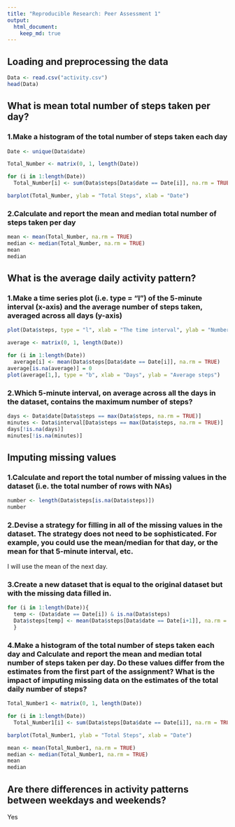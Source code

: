 ```yaml
---
title: "Reproducible Research: Peer Assessment 1"
output: 
  html_document:
    keep_md: true
---
```



## Loading and preprocessing the data

```r
Data <- read.csv("activity.csv")
head(Data)
```


## What is mean total number of steps taken per day?

### 1.Make a histogram of the total number of steps taken each day
```r
Date <- unique(Data$date)

Total_Number <- matrix(0, 1, length(Date))

for (i in 1:length(Date))
  Total_Number[i] <- sum(Data$steps[Data$date == Date[i]], na.rm = TRUE)

barplot(Total_Number, ylab = "Total Steps", xlab = "Date")
```

### 2.Calculate and report the mean and median total number of steps taken per day
```r
mean <- mean(Total_Number, na.rm = TRUE)
median <- median(Total_Number, na.rm = TRUE)
mean
median
```


## What is the average daily activity pattern?
### 1.Make a time series plot (i.e. type = "l") of the 5-minute interval (x-axis) and the average number of steps taken, averaged across all days (y-axis)

```r
plot(Data$steps, type = "l", xlab = "The time interval", ylab = "Number of steps")
```

```r
average <- matrix(0, 1, length(Date))

for (i in 1:length(Date))
  average[i] <- mean(Data$steps[Data$date == Date[i]], na.rm = TRUE)
average[is.na(average)] = 0
plot(average[1,], type = "b", xlab = "Days", ylab = "Average steps")
```

### 2.Which 5-minute interval, on average across all the days in the dataset, contains the maximum number of steps?
```r
days <- Data$date[Data$steps == max(Data$steps, na.rm = TRUE)]
minutes <- Data$interval[Data$steps == max(Data$steps, na.rm = TRUE)]
days[!is.na(days)]
minutes[!is.na(minutes)]
```

## Imputing missing values

### 1.Calculate and report the total number of missing values in the dataset (i.e. the total number of rows with NAs)

```r
number <- length(Data$steps[is.na(Data$steps)])
number
```

### 2.Devise a strategy for filling in all of the missing values in the dataset. The strategy does not need to be sophisticated. For example, you could use the mean/median for that day, or the mean for that 5-minute interval, etc.

I will use the mean of the next day.

### 3.Create a new dataset that is equal to the original dataset but with the missing data filled in.

```r

for (i in 1:length(Date)){
  temp <- (Data$date == Date[i]) & is.na(Data$steps)
  Data$steps[temp] <- mean(Data$steps[Data$date == Date[i+1]], na.rm = TRUE)
  }
```

### 4.Make a histogram of the total number of steps taken each day and Calculate and report the mean and median total number of steps taken per day. Do these values differ from the estimates from the first part of the assignment? What is the impact of imputing missing data on the estimates of the total daily number of steps?

```r
Total_Number1 <- matrix(0, 1, length(Date))

for (i in 1:length(Date))
  Total_Number1[i] <- sum(Data$steps[Data$date == Date[i]], na.rm = TRUE)

barplot(Total_Number1, ylab = "Total Steps", xlab = "Date")
```

```r
mean <- mean(Total_Number1, na.rm = TRUE)
median <- median(Total_Number1, na.rm = TRUE)
mean
median
```
## Are there differences in activity patterns between weekdays and weekends?
Yes

